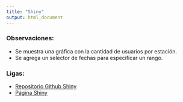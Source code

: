 ```yaml
---
title: "Shiny"
output: html_document
---
```



### Observaciones:
- Se muestra una gráfica con la cantidad de usuarios por estación. 
- Se agrega un selector de fechas para especificar un rango.

### Ligas:
- [Repositorio Github Shiny](https://github.com/CalaSC/shiny-citibike-heroku)
- [Página Shiny](https://citibike-claudia-solis.herokuapp.com/)